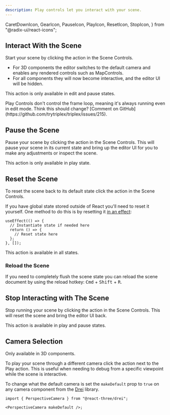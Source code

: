 ```yaml
---
description: Play controls let you interact with your scene.
---
```


  CaretDownIcon,
  GearIcon,
  PauseIcon,
  PlayIcon,
  ResetIcon,
  StopIcon,
} from "@radix-ui/react-icons";

## Interact With the Scene

Start your scene by clicking the <ActionLink icon={PlayIcon} name="Play" /> action in the Scene Controls.

- For 3D components the editor switches to the default camera and enables any rendered controls such as MapControls.
- For all components they will now become interactive, and the editor UI will be hidden.

This action is only available in edit and pause states.

<KnowledgeCallout>
  Play Controls don't control the frame loop, meaning it's always running even
  in edit mode. Think this should change? [Comment on
  GitHub](https://github.com/trytriplex/triplex/issues/215).
</KnowledgeCallout>

## Pause the Scene

Pause your scene by clicking the <ActionLink icon={PauseIcon} name="Pause" /> action in the Scene Controls. This will pause your scene in its current state and bring up the editor UI for you to make any adjustments or inspect the scene.

This action is only available in play state.

## Reset the Scene

To reset the scene back to its default state click the <ActionLink icon={ResetIcon} name="Reset" /> action in the Scene Controls.

If you have global state stored outside of React you'll need to reset it yourself. One method to do this is by resetting it [in an effect](https://react.dev/reference/react/useEffect):

```tsx
useEffect(() => {
  // Instantiate state if needed here
  return () => {
    // Reset state here
  };
}, []);
```

This action is available in all states.

### Reload the Scene

If you need to completely flush the scene state you can reload the scene document by using the reload hotkey: <Kbd>Cmd</Kbd> + <Kbd>Shift</Kbd> + <Kbd>R</Kbd>.

## Stop Interacting with The Scene

Stop running your scene by clicking the <ActionLink icon={StopIcon} name="Stop" /> action in the Scene Controls. This will reset the scene and bring the editor UI back.

This action is available in play and pause states.

## Camera Selection

Only available in 3D components.

To play your scene through a different camera click the <ActionLink icon={GearIcon} name="Settings" /> action next to the Play action. This is useful when needing to debug from a specific viewpoint while the scene is interactive.

To change what the default camera is set the `makeDefault` prop to `true` on any camera component from the [Drei](https://github.com/pmndrs/drei) library.

```tsx /makeDefault/
import { PerspectiveCamera } from "@react-three/drei";

<PerspectiveCamera makeDefault />;
```
